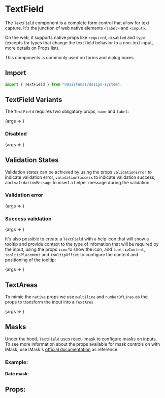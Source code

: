 
<Meta title="Forms/TextField" component={TextField} />

# TextField

The `TextField` component is a complete form control that allow for text capture. It's the junction of web native
elements `<label>` and `<input>`.

On the web, it supports native props like `required`, `disabled` and `type` (excepts for types that change the text
field behavior to a non-text input, more details on Props list).

This components is commonly used on forms and dialog boxes.

## Import

```jsx
import { TextField } from "@8sistemas/design-system";
```

## TextField Variants

The `TextField` requires two obligatory props, `name` and `label`:

<Canvas>
    <Story
        name="Regular TextField"
        args={{
            name: "inputName",
            label: "Input Label",
            placeholder: "Regular Value",
            returnKeyType: "search",
            onFocus: action("onFocus"),
            onChange: action("onChange"),
            onBlur: action("onBlur"),
        }}
    >
        {args => <TextField {...args} />}
    </Story>
</Canvas>

### Disabled

<Canvas>
    <Story
        name="Disabled TextField"
        args={{
            name: "inputName",
            label: "Input Label Disabled",
            disabled: true,
            placeholder: "Disabled value",
            onFocus: action("onFocus"),
            onChange: action("onChange"),
            onBlur: action("onBlur"),
        }}
    >
        {args => <TextField {...args} />}
    </Story>
</Canvas>

## Validation States

Validation states can be achieved by using the props `validationError` to indicate validation error, `validationSuccess`
to indicate validation success, and `validationMessage` to insert a helper message during the validation.

### Validation error

<Canvas>
    <Story
        name="Error TextField"
        args={{
            name: "inputName",
            label: "Input Label",
            value: "Wrong Input",
            validationError: true,
            validationMessage: "There seems to be something wrong with your input",
            onFocus: action("onFocus"),
            onChange: action("onChange"),
            onBlur: action("onBlur"),
        }}
    >
        {args => <TextField {...args} />}
    </Story>
</Canvas>

### Success validation

<Canvas>
    <Story
        name="Success TextField"
        args={{
            name: "inputName",
            label: "Input Label",
            value: "Right Input",
            icon: "success",
            validationSuccess: true,
            onFocus: action("onFocus"),
            onChange: action("onChange"),
            onBlur: action("onBlur"),
        }}
    >
        {args => <TextField {...args} />}
    </Story>
</Canvas>

It's also possible to create a `TextField` with a help icon that will show a tooltip and provide context to the type of
infomation that will be required by the input, using the props `icon` to show the icon, and `tooltipContent`,
`tooltipPlacement` and `tooltipOffset` to configure the content and positioning of the tooltip:

<Canvas>
    <Story
        name="Information TextField"
        args={{
            name: "inputName",
            label: "Input Label",
            placeholder: "Placeholder Information",
            icon: "info",
            tooltipContent:
                "Fill this field with your information, and this is a long text line so we can see it break, and break more, and even more, and even even more.",
            tooltipPlacement: "bottom-end",
            tooltipOffset: 0,
            onFocus: action("onFocus"),
            onChange: action("onChange"),
            onBlur: action("onBlur"),
        }}
    >
        {args => <TextField {...args} />}
    </Story>
</Canvas>

## TextAreas

To mimic the `native` props we use `multiline` and `numberOfLines` as the props to transform the input into a `TextArea`

<Canvas>
    <Story
        name="TextArea TextField"
        args={{
            name: "inputName",
            label: "Input Label",
            placeholder: "Regular Value",
            multiline: true,
            numberOfLines: 4,
            onFocus: action("onFocus"),
            onChange: action("onChange"),
            onBlur: action("onBlur"),
        }}
    >
        {args => <TextField {...args} />}
    </Story>
</Canvas>

## Masks

Under the hood, `TextField` uses react-imask to configure masks on inputs. To see more information about the props
available for mask controls on with IMask, use IMask's [official documentation](https://imask.js.org/) as reference.

### Example:

#### Date mask:

<Canvas>
    <Story name="Date Masked TextField">
        <TextField
            name="date"
            placeholder="aaaa-mm-dd"
            label="Date"
            masked="true"
            keyboardType={'number-pad'}
            maskType={"datetime"}
            maskOptions={{
                format: "YYYY-MM-DD",
            }}
            onFocus={action("onFocus")}
            onChange={action("onChange")}
            onBlur={action("onBlur")}
        />
    </Story>
</Canvas>

## Props:

<ArgsTable of={TextField} />
